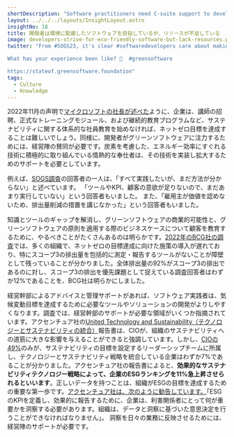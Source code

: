 ```yaml
---
shortDescription: "Software practitioners need C-suite support to develop the tools and solutions needed to meet organizations’ climate goals."
layout: ../../../layouts/InsightLayout.astro
insightNo: 18
title: 開発者は環境に配慮したソフトウェアを目指しているが、リソースが不足している
image: developers-strive-for-eco-friendly-software-but-lack-resources.png
twitter: "From #SOGS23, it's clear #softwaredevelopers care about making software that's good for the 🌍 but need more support, especially when it comes to building a case for going green with customers.    

What has your experience been like? 🌱  #greensoftware

https://stateof.greensoftware.foundation"
tags:
  - Culture
  - Knowledge
---
```


2022年11月の声明で[マイクロソフトの社長が述べた](https://money.usnews.com/investing/news/articles/2022-11-02/microsofts-president-warns-of-talent-shortage-for-tackling-climate-change)ように、企業は、講師の招聘、正式なトレーニングモジュール、および継続的教育プログラムなど、サステナビリティに関する体系的な社員教育を始めなければ、ネットゼロ目標を達成することは難しいでしょう。同様に、開発者がグリーンソフトウェアに注力するためには、経営陣の賛同が必要です。炭素を考慮した、エネルギー効率にすぐれる技術に積極的に取り組んでいる情熱的な奉仕者は、その技術を実装し拡大するためのサポートを必要としています。

例えば、[SOGS調査](../survey)の回答者の一人は、「すべて実践したいが、まだ方法が分からない」と述べています。 「ツールやKPI、顧客の意欲が足りないので、まだあまり実行していない」という回答者もいました。 また、「雇用主が価値を認めないため、排出量削減の措置を講じなかった」という回答者もいました。

知識とツールのギャップを解消し、グリーンソフトウェアの商業的可能性と、グリーンソフトウェアの原則を適用する際のビジネスケースについて顧客を教育するために、やるべきことがたくさんあるのは明らかです。[2022年のBCG社の調査](https://www.bcg.com/publications/2022/using-technology-helps-companies-measure-and-reduce-emissions)では、多くの組織で、ネットゼロの目標達成に向けた施策の導入が遅れており、特にスコープ3の排出量を包括的に測定・報告するツールがないことが障壁として残っていることが分かりました。全体排出量の92%がスコープ3の排出であるのに対し、スコープ3の排出を優先課題として捉えている調査回答者はわずか12%であることを、BCG社は明らかにしました。

経営幹部によるアドバイスと管理サポートがあれば、ソフトウェア実践者は、気候変動目標を達成するために必要なツールやソリューションの開発がよりしやすくなります。調査では、経営幹部のサポートが必要な領域がいくつか指摘されています。アクセンチュア社の[United Technology and Sustainability（テクノロジーとサステナビリティの統合）](https://www.accenture.com/us-en/insights/technology/uniting-technology-sustainability)報告書は、CIOが、組織のサステナビリティへの道筋に大きな影響を与えることができると強調しています。しかし、[CIOの49%](https://www.accenture.com/us-en/insights/technology/uniting-technology-sustainability)のみが、サステナビリティの目標を設定するリーダーシップチームに所属し、テクノロジーとサステナビリティ戦略を統合している企業はわずか7%であることが分かりました。アクセンチュア社の報告書によると、**効果的なサステナビリティテクノロジー戦略によって、企業のESGランキングを11%急上昇させられるといいます**。正しいデータを持つことは、組織がESGの目標を達成するための重要な第一歩です。[アクセンチュア社は、次のように勧告しています。](https://www.accenture.com/content/dam/accenture/final/a-com-migration/pdf/pdf-177/accenture-tech-sustainability-uniting-sustainability-and-technology.pdf#zoom=40)「ESGのKPIを定義し、効果的に報告するために、企業は、利害関係者にとって何が重要かを洞察する必要があります。組織は、データと洞察に基づいた意思決定を行うことができなければなりません」。 洞察を日々の業務に反映させるためには、経営陣のサポートが必要です。
